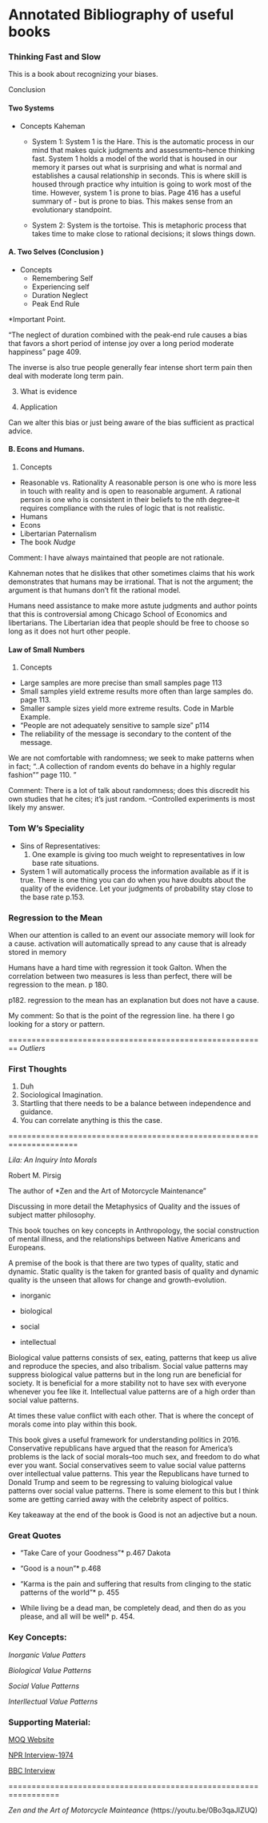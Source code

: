 Annotated Bibliography of useful books
========================================================

###   Thinking Fast and Slow

This is a book about recognizing your biases. 


Conclusion

#### Two Systems
* Concepts
Kaheman 
  * System 1: System 1 is the Hare. This is the automatic process in our mind that makes quick judgments and assessments--hence thinking fast. System 1 holds a model  of the world that is housed in our memory it parses out what is surprising and what is normal and establishes a causal relationship in seconds. This is where skill is housed through practice why intuition is going to work most of the time. However, system 1 is prone to bias.  Page 416 has a useful summary of - but is prone to bias. This makes sense from an evolutionary standpoint. 
  
  * System 2: System is the tortoise. This is metaphoric process that takes time to make close to rational decisions; it slows things down. 
  

  
#### A. Two Selves (Conclusion )
  * Concepts
    * Remembering Self
    * Experiencing self
    * Duration Neglect
    * Peak End Rule
    
*Important Point.     

"The neglect of duration combined with the peak-end rule causes a bias that favors a short period of intense joy over a long period moderate happiness" page 409. 

The inverse is also true people generally fear intense short term pain then deal with moderate long term pain.

3. What is evidence
    
2. Application

Can we alter this bias or just being aware of the bias sufficient as practical advice. 


#### B. Econs and Humans.

1. Concepts
  * Reasonable vs. Rationality
A reasonable person is one who is more less in touch with reality and is open to reasonable argument. A rational person is one who is consistent in their beliefs to the nth degree--it requires compliance with the rules of logic that is not realistic. 
  * Humans
  * Econs
  * Libertarian Paternalism
  * The book *Nudge*

Comment: I have always maintained that people are not rationale.

Kahneman notes that he dislikes that other sometimes claims that his work demonstrates that humans may be irrational. That is not the argument; the argument is that humans don't fit the rational model. 


Humans need assistance to make more astute judgments and author points that this is controversial among Chicago School of Economics and libertarians. The Libertarian idea that people should be free to choose so long as it does not hurt other people. 

####          Law of Small Numbers

1. Concepts
  * Large samples are more precise than small samples page 113
  * Small samples yield extreme results more often than large samples do. page 113. 
  * Smaller sample sizes yield more extreme results. 
  Code in Marble Example. 
  * "People are not adequately sensitive to sample size" p114
  * The reliability of the message is secondary to the content of the message.  
  

We are not comfortable with randomness; we seek to make patterns when in fact; "..A collection of random  events do behave in a highly regular fashion"" page 110. "

Comment: There is a lot of talk about randomness; does this discredit his own studies that he cites; it's just random. --Controlled experiments is most likely my answer. 

### Tom W's Speciality

* Sins of Representatives: 
  1. One example is giving too much weight to representatives in low base rate situations.
  
* System 1 will automatically process the information available as if it is true. There is one thing you can do when you have doubts about the quality of the evidence. Let your judgments of probability stay close to the base rate p.153. 


### Regression to the Mean

When our attention is called to an event our associate memory will look for a cause. activation will automatically spread to any cause that is already stored in memory 

Humans have a hard time with regression it took Galton. 
When the correlation between two measures is less than perfect, there will be regression to the mean.  p 180. 

p182. regression to the mean has an explanation but does not have a cause. 

My comment: So that is the point of the regression line. 
ha there I go looking for a story or pattern. 




========================================================
*Outliers*

### First Thoughts

1. Duh
2. Sociological Imagination.
3. Startling that there needs to be a balance between independence and guidance. 
4. You can correlate anything is this the case. 

=====================================================================

*Lila: An Inquiry Into Morals*

Robert M. Pirsig

The author of *Zen and the Art of Motorcycle Maintenance"

Discussing in more detail the Metaphysics of Quality and the issues of subject matter philosophy. 


This book touches on key concepts in Anthropology, the social construction of mental illness, and the relationships between  Native Americans and Europeans.


A premise of the book is that there are two types of quality, static and dynamic. Static quality is the taken for granted basis of quality and dynamic quality is the unseen that allows for change and growth-evolution. 

* inorganic

* biological

* social

* intellectual

Biological value patterns consists of sex, eating, patterns that keep us alive and reproduce the species, and also tribalism. Social value patterns may suppress biological value patterns but in the long run are beneficial for society. It is beneficial for a more stability not to have sex with everyone whenever you fee like it. Intellectual value patterns are of a high order than social value patterns.

At times these value conflict with each other. That is where the concept of morals come into play within this book. 

This book gives a useful framework for understanding politics in 2016. Conservative republicans have argued that the reason for America's problems is the lack of social morals--too much sex, and freedom to do what ever you want. Social conservatives seem to value social value patterns over intellectual value patterns. This year the Republicans have turned to Donald Trump and seem to be regressing to valuing biological value patterns over social value patterns. There is some element to this but I think some are getting carried away with the celebrity aspect of politics. 

Key takeaway at the end of the book is Good is not an adjective but a noun. 

### Great Quotes

* "Take Care of your Goodness"* p.467 Dakota 

* "Good is a noun"* p.468

* "Karma is the pain and suffering that results from clinging to the static patterns of the world"*  p. 455

* While living be a dead man, be completely dead, and then do as you please, and all will be well* p. 454. 


### Key Concepts:

*Inorganic Value Patters*

*Biological Value Patterns*

*Social Value Patterns*

*Interllectual Value Patterns*


### Supporting Material:


[MOQ Website]("http://robertpirsig.org/Intro.html")

[NPR Interview-1974]("https://www.youtube.com/watch?v=RULOIr4MJII")

[BBC Interview]("https://www.youtube.com/watch?v=m8zdT5jYlro")


=================================================================

*Zen and the Art of Motorcycle Mainteance*
(https://youtu.be/0Bo3qaJIZUQ)